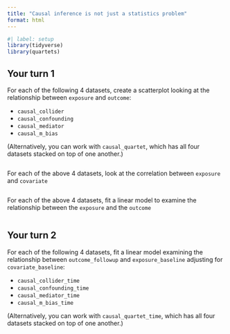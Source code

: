 ```yaml
---
title: "Causal inference is not just a statistics problem"
format: html
---
```


```r
#| label: setup
library(tidyverse)
library(quartets)
```

## Your turn 1

For each of the following 4 datasets, create a scatterplot looking at the relationship between `exposure` and `outcome`: 

* `causal_collider`
* `causal_confounding`
* `causal_mediator`
* `causal_m_bias`

(Alternatively, you can work with `causal_quartet`, which has all four datasets stacked on top of one another.)

```r

```

For each of the above 4 datasets, look at the correlation between `exposure` and `covariate`


```r

```

For each of the above 4 datasets, fit a linear model to examine the relationship between the `exposure` and the `outcome`

```r

```

## Your turn 2

For each of the following 4 datasets, fit a linear model examining the relationship between `outcome_followup` and `exposure_baseline` adjusting for `covariate_baseline`: 

* `causal_collider_time`
* `causal_confounding_time`
* `causal_mediator_time`
* `causal_m_bias_time`

(Alternatively, you can work with `causal_quartet_time`, which has all four datasets stacked on top of one another.)

```r

```

